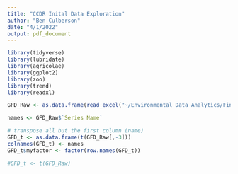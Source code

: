 ```yaml
---
title: "CCDR Inital Data Exploration"
author: "Ben Culberson"
date: "4/1/2022"
output: pdf_document
---
```


```r
library(tidyverse)
library(lubridate)
library(agricolae)
library(ggplot2)
library(zoo)
library(trend)
library(readxl)
```

```r

GFD_Raw <- as.data.frame(read_excel("~/Environmental Data Analytics/Final Project/Data/Raw/GFD Raw.xlsx"))

names <- GFD_Raw$`Series Name`

# transpose all but the first column (name)
GFD_t <- as.data.frame(t(GFD_Raw[,-3]))
colnames(GFD_t) <- names
GFD_t$myfactor <- factor(row.names(GFD_t))

#GFD_t <- t(GFD_Raw)
```





